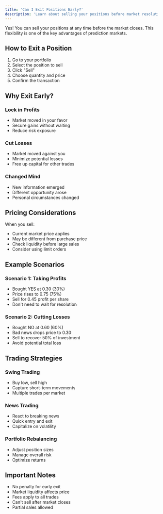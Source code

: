 ```yaml
---
title: 'Can I Exit Positions Early?'
description: 'Learn about selling your positions before market resolution'
---
```



Yes! You can sell your positions at any time before the market closes. This flexibility is one of the key advantages of prediction markets.

## How to Exit a Position

1. Go to your portfolio
2. Select the position to sell
3. Click "Sell"
4. Choose quantity and price
5. Confirm the transaction

## Why Exit Early?

### Lock in Profits
- Market moved in your favor
- Secure gains without waiting
- Reduce risk exposure

### Cut Losses
- Market moved against you
- Minimize potential losses
- Free up capital for other trades

### Changed Mind
- New information emerged
- Different opportunity arose
- Personal circumstances changed

## Pricing Considerations

When you sell:
- Current market price applies
- May be different from purchase price
- Check liquidity before large sales
- Consider using limit orders

## Example Scenarios

### Scenario 1: Taking Profits
- Bought YES at 0.30 (30%)
- Price rises to 0.75 (75%)
- Sell for 0.45 profit per share
- Don't need to wait for resolution

### Scenario 2: Cutting Losses
- Bought NO at 0.60 (60%)
- Bad news drops price to 0.30
- Sell to recover 50% of investment
- Avoid potential total loss

## Trading Strategies

### Swing Trading
- Buy low, sell high
- Capture short-term movements
- Multiple trades per market

### News Trading
- React to breaking news
- Quick entry and exit
- Capitalize on volatility

### Portfolio Rebalancing
- Adjust position sizes
- Manage overall risk
- Optimize returns

## Important Notes

- No penalty for early exit
- Market liquidity affects price
- Fees apply to all trades
- Can't sell after market closes
- Partial sales allowed 